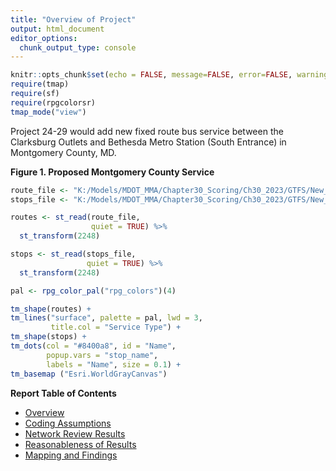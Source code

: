 ```yaml
---
title: "Overview of Project"
output: html_document
editor_options: 
  chunk_output_type: console
---
```


```r
knitr::opts_chunk$set(echo = FALSE, message=FALSE, error=FALSE, warning=FALSE)
require(tmap)
require(sf)
require(rpgcolorsr)
tmap_mode("view")
```

Project 24-29 would add new fixed route bus service between the Clarksburg Outlets and Bethesda Metro Station (South Entrance) in Montgomery County, MD.

**Figure 1. Proposed Montgomery County Service**

```r

route_file <- "K:/Models/MDOT_MMA/Chapter30_Scoring/Ch30_2023/GTFS/New_Project_Feeds/flash_brt_2023/shapes/rpg_shape.shp"
stops_file <- "K:/Models/MDOT_MMA/Chapter30_Scoring/Ch30_2023/GTFS/New_Project_Feeds/flash_brt_2023/shapes/rpg_stops.shp"

routes <- st_read(route_file, 
                  quiet = TRUE) %>% 
  st_transform(2248)

stops <- st_read(stops_file, 
                 quiet = TRUE) %>% 
  st_transform(2248)

pal <- rpg_color_pal("rpg_colors")(4)

tm_shape(routes) +
tm_lines("surface", palette = pal, lwd = 3,
         title.col = "Service Type") +
tm_shape(stops) +
tm_dots(col = "#8400a8", id = "Name", 
        popup.vars = "stop_name", 
        labels = "Name", size = 0.1) +
tm_basemap ("Esri.WorldGrayCanvas")

```

**Report Table of Contents**

-   [Overview](index.html)
-   [Coding Assumptions](coding-assumptions.html)
-   [Network Review Results](network-review-results.html)
-   [Reasonableness of Results](reasonableness-of-results.html)
-   [Mapping and Findings](mapping-and-findings.html)
